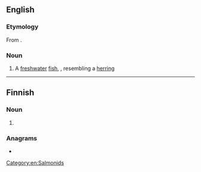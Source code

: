 ==English==

===Etymology===
From {{etyl|ga|en}} {{m|ga|pollán}}.

===Noun===
{{en-noun}}

# A [[freshwater]] [[fish]], {{taxlink|Coregonus pollan|species|noshow=1}}, resembling a [[herring]]

[[Category:en:Salmonids]]

----

==Finnish==

===Noun===
{{head|fi|noun form}}

# {{fi-form of|polla|case=genitive|pl=singular}}

===Anagrams===
* {{anagrams|fi|pallon}}